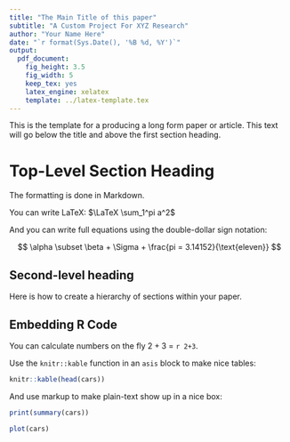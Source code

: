 ---
title: "The Main Title of this paper"
subtitle: "A Custom Project For XYZ Research"
author: "Your Name Here"
date: "`r format(Sys.Date(), '%B %d, %Y')`"
output:
  pdf_document:
    fig_height: 3.5
    fig_width: 5
    keep_tex: yes
    latex_engine: xelatex
    template: ../latex-template.tex
---

This is the template for a producing a long form paper or article. This text will go below the title and above
the first section heading.

Top-Level Section Heading
================

The formatting is done in Markdown.

You can write LaTeX: $\LaTeX \sum_1^pi a^2$

And you can write full equations using the double-dollar sign notation:

$$ \alpha \subset \beta + \Sigma + \frac{pi = 3.14152}{\text{eleven}} $$

Second-level heading
---------

Here is how to create a hierarchy of sections within your paper.

Embedding R Code
-----------

You can calculate numbers on the fly $2+3$ = `r 2+3`.

Use the `knitr::kable` function in an `asis` block to make nice tables:

```{r toprows}
knitr::kable(head(cars))
```

And use markup to make plain-text show up in a nice box:

```{r summary, results='markup'}
print(summary(cars))
```

```{r plotting, message=FALSE}
plot(cars)
```

